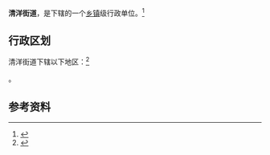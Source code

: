 {{中国乡级行政区|37/06/11/001/000}}

'''清洋街道'''，是{{PRC admin/fullname|37/06/11/001/000|3}}下辖的一个[[乡镇|乡镇]]级行政单位。<ref>{{PRC admin/ref sgc|{{PRC admin/parent|37/06/11/001/000}}}}</ref>

== 行政区划 ==

清洋街道下辖以下地区：<ref>{{PRC admin/ref sgc|37/06/11/001/000}}</ref>

{{PRC admin/children|37/06/11/001/000}}。

== 参考资料 ==

{{reflist}}

{{行政区划小作品}}
{{PRC admin/navcat|37/06/11/001/000}}